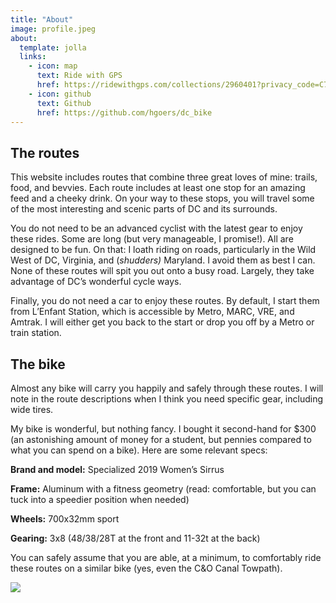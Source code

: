 ```yaml
---
title: "About"
image: profile.jpeg
about:
  template: jolla
  links:
    - icon: map
      text: Ride with GPS
      href: https://ridewithgps.com/collections/2960401?privacy_code=C7bXnhLUwHeAGLnyaXoTXYhrnk055lBa
    - icon: github
      text: Github
      href: https://github.com/hgoers/dc_bike
---
```


## The routes

This website includes routes that combine three great loves of mine: trails, food, and bevvies. Each route includes at least one stop for an amazing feed and a cheeky drink. On your way to these stops, you will travel some of the most interesting and scenic parts of DC and its surrounds.

You do not need to be an advanced cyclist with the latest gear to enjoy these rides. Some are long (but very manageable, I promise!). All are designed to be fun. On that: I loath riding on roads, particularly in the Wild West of DC, Virginia, and (*shudders)* Maryland. I avoid them as best I can. None of these routes will spit you out onto a busy road. Largely, they take advantage of DC's wonderful cycle ways.

Finally, you do not need a car to enjoy these routes. By default, I start them from L'Enfant Station, which is accessible by Metro, MARC, VRE, and Amtrak. I will either get you back to the start or drop you off by a Metro or train station.

## The bike

Almost any bike will carry you happily and safely through these routes. I will note in the route descriptions when I think you need specific gear, including wide tires.

My bike is wonderful, but nothing fancy. I bought it second-hand for \$300 (an astonishing amount of money for a student, but pennies compared to what you can spend on a bike). Here are some relevant specs:

**Brand and model:** Specialized 2019 Women's Sirrus

**Frame:** Aluminum with a fitness geometry (read: comfortable, but you can tuck into a speedier position when needed)

**Wheels:** 700x32mm sport

**Gearing:** 3x8 (48/38/28T at the front and 11-32t at the back)

You can safely assume that you are able, at a minimum, to comfortably ride these routes on a similar bike (yes, even the C&O Canal Towpath).

![](bike.jpeg){fig-align="center"}

